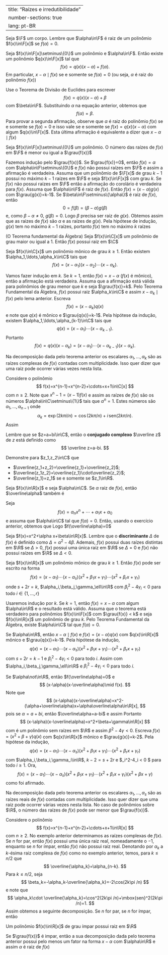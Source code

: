 

---
title: "Raízes e irredutibilidade"
number-sections: true
lang: pt-BR
---

Seja $\F$ um corpo. Lembre que $\alpha\in\F$ é raiz de um polinômio $f(x)\in\F[x]$ se $f(\alpha)=0$.

:::{#lem-}
Seja $f(x)\in\F[x]\setminus\{0\}$ um polinômio e $\alpha\in\F$. Então existe um polinômio $q(x)\in\F[x]$ tal que
$$
f(x)=q(x)(x-\alpha)+f(\alpha).
$$
Em particular, $x-\alpha\mid f(x)$ se e somente se $f(\alpha)=0$ (ou seja, $\alpha$ é raiz do polinômio $f(x)$)
:::


:::{.proof}
Use o Teorema de Divisão de Euclides para escrever
$$
f(x)=q(x)(x-\alpha)+\beta
$$
com $\beta\in\F$. Substituindo $\alpha$ na equação anterior, obtemos que
$$
f(\alpha)=\beta.
$$
Para provar a segunda afirmação, observe que $\alpha$ é raiz do polinômio $f(x)$ se e somente se $f(\alpha)=0$ e isso vale se e somente se $f(x)=q(x)(x-\alpha)$ com algum $q(x)\in\F[x]$. Esta última afirmação é equivalente a dizer que $x-\alpha\mid f(x)$
:::


:::{#cor-}
Seja $f(x)\in\F[x]\setminus\{0\}$ um polinômio. O número das raízes de $f(x)$ em $\F$ é menor ou igual a $\grau{f(x)}$
:::


:::{.proof}
Fazemos indução pelo $\grau{f(x)}$. Se $\grau{f(x)}=0$, então $f(x)=\alpha$ com $\alpha\in\F\setminus\{0\}$ e $f(x)$ não possui raízes em $\F$ e assim a afirmação é verdadeira. Assuma que um polinômio de $\F[x]$ de grau $k-1$ possui no máximo $k-1$ raízes em $\F$ e seja $f(x)\in\F[x]$ com grau $k$. Se $f(x)$ não possui raízes em $\F$ então a afirmação do corolário é verdadeira para $f(x)$. Assuma que $\alpha\in\F$ é raiz de $f(x)$. Então $f(x)=(x-\alpha)g(x)$ com $\grau{g(x)}=k-1$. Se $\beta\in\F\setminus\{\alpha\}$ é raiz de $f(x)$, então
$$
0=f(\beta)=(\beta-\alpha)g(\beta)
$$
e, como $\beta-\alpha\neq 0$, $g(\beta)=0$. Logo $\beta$ precisa ser raiz de $g(x)$. Obtemos assim que as raizes de $f(x)$ são $\alpha$ e as raízes de $g(x)$. Pela hipótese de indução, $g(x)$ tem no máximo $k-1$ raízes, portanto $f(x)$ tem no máximo $k$ raízes
:::


:::{#thm-}
 (O Teorema fundamental da Álgebra)
Seja $f(x)\in\C[x]$ um polinômio de grau maior ou igual a $1$. Então $f(x)$ possui raiz em $\C$
:::


:::{#thm-}
Seja $f(x)\in\C[x]$ um polinômio mônico de grau $k\geq 1$. Então existem $\alpha_1,\ldots,\alpha_k\in\C$ tais que
$$
f(x)=(x-\alpha_1)(x-\alpha_2)\cdots(x-\alpha_k).
$$
:::


:::{.proof}
Vamos fazer indução em $k$. Se $k=1$, então $f(x)=x-\alpha$ ($f(x)$ é mônico), então a afirmação está verdadeira. Assuma que a afirmação está válida para polinômios de grau menor que $k$ e seja $\grau{f(x)}=k$. Pelo Teorema Fundamental da Álgebra, $f(x)$ possui raiz $\alpha_k\in\C$ e assim $x-\alpha_k\mid f(x)$ pelo lema anterior. Escreva
$$
f(x)=(x-\alpha_k)q(x)
$$
e note que $q(x)$ é mônico e $\grau{q(x)}=k-1$. Pela hipótese da indução, existem $\alpha_1,\ldots,\alpha_{k-1}\in\C$ tais que
$$
q(x)=(x-\alpha_1)\cdots (x-\alpha_{k-1}).
$$
Portanto
$$
f(x)=q(x)(x-\alpha_k)=(x-\alpha_1)\cdots(x-\alpha_{k-1})(x-\alpha_k).
$$
:::

Na decomposição dada pelo teorema anterior os escalares $\alpha_1,\ldots,\alpha_k$ são as raízes complexas de $f(x)$ contadas com multiplicidade. Isso quer dizer que uma raiz pode ocorrer várias vezes nesta lista.

:::{#exm-}
Considere o polinômio
$$
f(x)=x^{n-1}+x^{n-2}+\cdots+x+1\in\C[x]
$$
com $n\geq 2$. Note que $x^n-1=(x-1)f(x)$ e assim as raízes de  $f(x)$ são os números $\alpha\in\C\setminus\{1\}$ tais que $\alpha^n=1$. Estes números são $\alpha_1,\ldots,\alpha_{n-1}$ onde
$$
\alpha_k=\exp(2k\pi i/n)=\cos(2k\pi/n)+i\,\mbox{sen}(2k\pi/n).
$$
Assim
\begin{align*}
f(x)&=x^{n-1}+x^{n-2}+\cdots+x+1\\
&=\prod_{k=1}^{n-1}(x-\alpha_k)\\
&=\prod_{k=1}^{n-1}(x-\exp(2k\pi i/n))\\
&=\prod_{k=1}^{n-1}(x-\cos(2k\pi/n)-i\,\mbox{sen}(2k\pi/n))
\end{align*}
:::

Lembre que se $z=a+bi\in\C$, então o **conjugado complexo** $\overline z$ de $z$ está definido como
$$
\overline z=a-bi.
$$

:::{#exr-}
Demonstre para $z_1,z_2\in\C$ que


-  $\overline{z_1+z_2}=\overline{z_1}+\overline{z_2}$;
-  $\overline{z_1z_2}=\overline{z_1}\cdot\overline{z_2}$;
-  $\overline{z_1}=z_1$ se e somente se $z_1\in\R$.

:::


:::{#lem-}
Seja $f(x)\in\R[x]$ e seja $\alpha\in\C$. Se $\alpha$ raiz de $f(x)$, então $\overline\alpha$ também é
:::


:::{.proof}
Seja
$$
f(x)=\alpha_nx^n+\cdots+\alpha_1x+\alpha_0
$$
e assuma que $\alpha\in\C$ tal que $f(\alpha)=0$. Então, usando o exercício anterior, obtemos que
\begin{align*}
0&=\overline 0=\overline{f(\alpha)}=\overline{\alpha_n\alpha^n+\cdots+\alpha_1\alpha+\alpha_0}\\&=
\alpha_n\overline \alpha^n+\cdots+\alpha_1\overline \alpha+\alpha_0.
\end{align*}
Logo $f(\overline\alpha)=0$
:::

Seja $f(x)=x^2+\alpha x+\beta\in\R[x]$. Lembre que o **discriminante** $\Delta$ de $f(x)$ é definido como $\Delta=\alpha^2-4\beta$. Ademais,  $f(x)$ possui duas raízes distintas em $\R$ se $\Delta >  0$, $f(x)$ possui uma única raiz em $\R$ se $\Delta=0$ e $f(x)$ não possui raízes em $\R$ se $\Delta < 0$.

:::{#thm-}
Seja $f(x)\in\R[x]$ um polinômio mônico de grau $k\geq 1$.  Então $f(x)$ pode ser escrito na forma
$$
f(x)=(x-\alpha_1)\cdots (x-\alpha_s)(x^2+\beta_1x+\gamma_1)\cdots (x^2+\beta_rx+\gamma_r)
$$
onde $s+2r=k$, $\alpha_i,\beta_j,\gamma_\ell\in\R$ com $\beta_i^2-4\gamma_i < 0$ para todo $i\in\{1,\ldots,r\}$
:::


:::{.proof}
Usaremos indução por $k$. Se $k=1$, então $f(x)=x-\alpha$ com algum $\alpha\in\R$ e o resultado está válido.
Assuma que o teorema está verdadeiro para polinômios $f(x)\in\F[x]$ com  $\grau{f(x)} < k$ e seja $f(x)\in\R[x]$ um polinômio de grau $k$. Pelo Teorema Fundamental da Álgebra, existe $\alpha\in\C$ tal que $f(\alpha)=0$.

Se $\alpha\in\R$, então $x-\alpha\mid f(x)$ e $f(x)=(x-\alpha)q(x)$ com $q(x)\in\R[x]$ mônico e $\grau{q(x)}=k-1$. Pela hipótese da indução,
$$
q(x)=(x-\alpha_1)\cdots (x-\alpha_s)(x^2+\beta_1x+\gamma_1)\cdots (x^2+\beta_rx+\gamma_r)
$$
com $s+2r=k-1$ e $\beta_i^2-4\gamma_i < 0$ para todo $i$.
Assim
\begin{align*}
f(x)&=(x-\alpha)q(x)\\&=(x-\alpha)(x-\alpha_1)\cdots(x-\alpha_s)(x^2+\beta_1x+\gamma_1)\cdots (x^2+\beta_rx+\gamma_r).
\end{align*}
com $\alpha_i,\beta_j,\gamma_\ell\in\R$ e $\beta_i^2-4\gamma_i < 0$ para todo $i$.

Se $\alpha\not\in\R$, então $f(\overline\alpha)=0$ e
$$
(x-\alpha)(x-\overline\alpha)\mid f(x).
$$
Note que
$$
(x-\alpha)(x-\overline\alpha)=x^2-(\alpha+\overline\alpha)x+\alpha\overline\alpha\in\R[x],
$$
pois se $\alpha=a+bi$, então $\overline\alpha=a-bi$ e assim
\begin{align*}
\alpha+\overline\alpha&=2a\in\R\\
\alpha\overline\alpha&=a^2+b^2\in\R.
\end{align*}
Portanto
$$
(x-\alpha)(x-\overline\alpha)=x^2+\beta+\gamma\in\R[x]
$$
com
\begin{align*}
\beta&=-\alpha-\overline{\alpha}=-2a; \\
\gamma&=\alpha\cdot\overline{\alpha}=a^2+b^2
\end{align*}
é um polinômio sem raízes em $\R$ e assim $\beta^2-4\gamma < 0$.
Escreva $f(x)=(x^2+\beta+\gamma)q(x)$ com $q(x)\in\R[x]$ mônico e $\grau{g(x)}=k-2$. Pela hipótese da indução,
$$
q(x)=(x-\alpha_1)\cdots (x-\alpha_s)(x^2+\beta_1x+\gamma_1)\cdots (x^2+\beta_rx+\gamma_r)
$$
com $\alpha_i,\beta_i,\gamma_i\in\R$, $k-2=s+2r$ e $\beta_i^2-4\gamma_i < 0 $ para todo $i\geq 1$. Ora,
$$
f(x)=(x-\alpha_1)\cdots (x-\alpha_s)(x^2+\beta_1x+\gamma_1)\cdots (x^2+\beta_rx+\gamma_r)(x^2+\beta x+\gamma)
$$
como foi afirmado.

:::

Na decomposição dada pelo teorema anterior os escalares $\alpha_1,\ldots,\alpha_s$ são as raízes reais de $f(x)$ contadas com multiplicidade. Isso quer dizer que uma raiz pode ocorrer várias vezes nesta lista. No caso de polinômios sobre $\R$, o número das raízes de $f(x)$ pode ser menor que $\grau{f(x)}$.

:::{#exm-}
Considere o polinômio
$$
f(x)=x^{n-1}+x^{n-2}+\cdots+x+1\in\R[x]
$$
com $n\geq 2$. No exemplo anterior determinamos as raízes complexas de $f(x)$. Se $n$ for par, então $f(x)$ possui uma única raiz real, nomeadamente o $-1$, enquanto se $n$ for ímpar, então $f(x)$ não possui raiz real. Denotando por $\alpha_k$ a $k$-ésima raiz complexa de $f(x)$ como no exemplo anterior, temos, para $k\leq n/2$ que
$$
\overline{\alpha_k}=\alpha_{n-k}.
$$
Para $k\leq n/2$, seja
$$
\beta_k=-\alpha_k-\overline{\alpha_k}=-2\cos(2k\pi /n)
$$
e note que
$$
\alpha_k\cdot \overline{\alpha_k}=\cos^2(2k\pi /n)+\mbox{sen}^2(2k\pi /n)=1.
$$
Assim obtemos a seguinte decomposição. Se $n$ for par,
\begin{align*}
f(x)&=(x+1)\prod_{k=1}^{(n-2)/2}(x^2+\beta_kx+1)\\&=(x+1)\prod_{i=1}^{(n-2)/2}(x^2-2\cos(2k\pi/n)x+1);
\end{align*}
se $n$ for ímpar, então
\begin{align*}
f(x)&=\prod_{k=1}^{(n-1)/2}(x^2+\beta_kx+1)\\&=\prod_{i=1}^{(n-1)/2}(x^2-2\cos(2k\pi/n)x+1).
\end{align*}
:::


:::{#cor-}
Um polinômio $f(x)\in\R[x]$ de grau ímpar possui raiz em $\R$
:::


:::{.proof}
Se $\grau{f(x)}$ é impar, então a sua decomposição dada pelo teorema anterior possui pelo menos um fator na forma $x-\alpha$ com $\alpha\in\R$ e assim $\alpha$ é raiz de $f(x)$
:::

